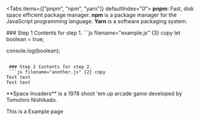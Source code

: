 
<Tabs items={["pnpm", "npm", "yarn"]} defaultIndex="0">
  <Tab>**pnpm**: Fast, disk space efficient package manager.</Tab>
  <Tab>
    **npm** is a package manager for the JavaScript programming language.
  </Tab>
  <Tab>**Yarn** is a software packaging system.</Tab>
</Tabs>

<Steps>
 ### Step 1 Contents for step 1. 
 ```js filename="example.js" {3} copy
let boolean = true;

console.log(boolean);

````

 ### Step 2 Contents for step 2.
 ```js filename="another.js" {2} copy
Test text
Test text
````

</Steps>

<Callout type="error" emoji="🚫">
  **Space Invaders** is a 1978 shoot 'em up arcade game developed by Tomohiro
  Nishikado.
</Callout>

This is a Example page
